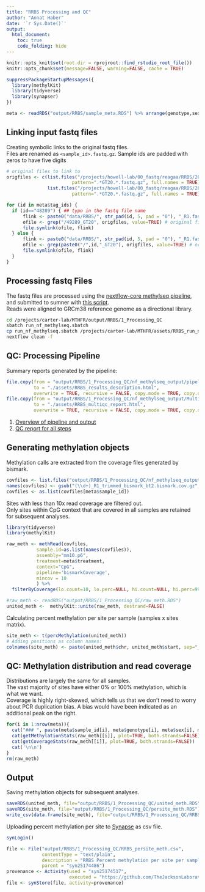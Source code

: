 ```yaml
---
title: "RRBS Processing and QC"
author: "Annat Haber"
date: '`r Sys.Date()`'
output:
  html_document:
    toc: true
    code_folding: hide
---
```


```r
knitr::opts_knit$set(root.dir = rprojroot::find_rstudio_root_file())
knitr::opts_chunk$set(message=FALSE, warning=FALSE, cache = TRUE)
```

```r
suppressPackageStartupMessages({
  library(methylKit)
  library(tidyverse)
  library(synapser)
})
```

```r
meta <- readRDS("output/RRBS/sample_meta.RDS") %>% arrange(genotype,sex, age)
```

## Linking input fastq files
Creating symbolic links to the original fastq files.  
Files are renamed as `<sample_id>.fastq.gz`. Sample ids are padded with zeros to have five digits      
```r
# original files to link to
origfiles <- c(list.files("/projects/howell-lab/00_fastq/reagaa/RRBS/20200909_20-howell-004-run2",
                        pattern=".*GT20.*.fastq.gz", full.names = TRUE),
               list.files("/projects/howell-lab/00_fastq/reagaa/RRBS/20200909_20-howell-004-run3",
                        pattern=".*GT20.*.fastq.gz", full.names = TRUE))

for (id in meta$tag_ids) {
  if (id=="48289") { ## typo in the fastq file name
      flink <- paste0("data/RRBS/", str_pad(id, 5, pad = "0"), "_R1.fastq.gz") # link name and path
      ofile <- grep("/49289_GT20", origfiles, value=TRUE) # original file name and path
      file.symlink(ofile, flink)
  } else {
      flink <- paste0("data/RRBS/", str_pad(id, 5, pad = "0"), "_R1.fastq.gz") # link name and path
      ofile <- grep(paste0("/",id,"_GT20"), origfiles, value=TRUE) # original file name and path
      file.symlink(ofile, flink)
  }
}

```

## Processing fastq Files
The fastq files are processed using the [nextflow-core methylseq pipeline](https://github.com/nf-core/methylseq), and submitted to sumner with [this script](assets/RRBS_run_nf_methylseq.sbatch).  
Reads were aligned to GRCm38 reference genome as a directional library. 
```bash
cd /projects/carter-lab/MTHFR/output/RRBS/1_Processing_QC
sbatch run_nf_methylseq.sbatch
cp run_nf_methylseq.sbatch /projects/carter-lab/MTHFR/assets/RRBS_run_nf_methylseq.sbatch
nextflow clean -f
```

## QC: Processing Pipeline
Summary reports generated by the pipeline:
```r
file.copy(from = "output/RRBS/1_Processing_QC/nf_methylseq_output/pipeline_info/results_description.html", 
          to = "./assets/RRBS_results_description.html", 
          overwrite = TRUE, recursive = FALSE, copy.mode = TRUE, copy.date = TRUE)
file.copy(from = "output/RRBS/1_Processing_QC/nf_methylseq_output/MultiQC/multiqc_report.html", 
          to = "./assets/RRBS_multiqc_report.html", 
          overwrite = TRUE, recursive = FALSE, copy.mode = TRUE, copy.date = TRUE)
```
1. [Overview of pipeline and output](assets/RRBS_results_description.html)  
2. [QC report for all steps](assets/RRBS_multiqc_report.html)   

## Generating methylation objects 
Methylation calls are extracted from the coverage files generated by bismark.  
```r
covfiles <- list.files("output/RRBS/1_Processing_QC/nf_methylseq_output/bismark_methylation_calls/methylation_coverage", full.names = TRUE)
names(covfiles) <- gsub("(\\d+)_R1_trimmed_bismark_bt2.bismark.cov.gz", "\\1", basename(covfiles))
covfiles <- as.list(covfiles[meta$sample_id])
```
Sites with less than 10x read coverage are filtered out.  
Only sites within CpG context that are covered in all samples are retained for subsequent analyses.
```r
library(tidyverse)
library(methylKit)

raw_meth <- methRead(covfiles,
           sample.id=as.list(names(covfiles)),
           assembly="mm10.p6",
           treatment=meta$treatment,
           context="CpG",
           pipeline='bismarkCoverage',
           mincov = 10
           ) %>%
  filterByCoverage(lo.count=10, lo.perc=NULL, hi.count=NULL, hi.perc=99.9)
```

```r
#raw_meth <- readRDS("output/RRBS/1_Processing_QC/raw_meth.RDS")
united_meth <-  methylKit::unite(raw_meth, destrand=FALSE)
```

Calculating percent methylation per site per sample (samples x sites matrix).
```r
site_meth <- t(percMethylation(united_meth))
# Adding positions as column names:
colnames(site_meth) <- paste(united_meth$chr, united_meth$start, sep="_")
```

## QC: Methylation distribution and read coverage {.tabset .tabset-fade .tabset-pills}
Distributions are largely the same for all samples.  
The vast majority of sites have either 0% or 100% methylation, which is what we want.  
Coverage is highly right-skewed, which tells us that we don't need to worry about PCR duplication bias. A bias would have been indicated as an additional peak on the right.
```r
for(i in 1:nrow(meta)){
  cat("### ", paste(meta$sample_id[i], meta$genotype[i], meta$sex[i], meta$age[i], sep="_"),"\n")
  cat(getMethylationStats(raw_meth[[i]], plot=TRUE, both.strands=FALSE))
  cat(getCoverageStats(raw_meth[[i]], plot=TRUE, both.strands=FALSE))
  cat('\n\n')
}
rm(raw_meth)
```

## Output
Saving methylation objects for subsequent analyses.
```r
saveRDS(united_meth, file="output/RRBS/1_Processing_QC/united_meth.RDS")
saveRDS(site_meth, file="output/RRBS/1_Processing_QC/persite_meth.RDS")
write_csv(data.frame(site_meth), file="output/RRBS/1_Processing_QC/RRBS_persite_meth.csv")
```

Uploading percent methylation per site to [Synapse](https://www.synapse.org/#!Synapse:syn23573590/wiki/607402) as csv file.
```r
synLogin() 

file <- File("output/RRBS/1_Processing_QC/RRBS_persite_meth.csv",
             contentType = "text/plain",
             description = "RRBS Percent methylation per site per sample",
             parent = "syn25174486")
provenance <- Activity(used = "syn25174517",
                       executed = "https://github.com/TheJacksonLaboratory/MTHFR_C667T/blob/master/RRBS_1_Processing_QC.Rmd")
file <- synStore(file, activity=provenance)

```
